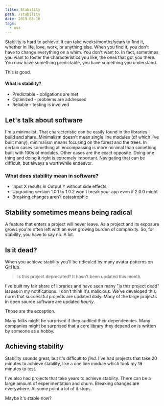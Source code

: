 ```yaml
---
title: Stability
path: /stability
date: 2019-03-10
tags:
  - oss
---
```


Stability is hard to achieve. It can take weeks/months/years to find it, whether in life, love, work, or anything else.
When you find it, you don't have to change everything on a whim.
You don't want to.
In fact, sometimes you want to foster the characteristics you like, the ones that got you there.
You now have something predictable, you have something you understand.

This is good.

#### What is stability?

- Predictable - obligations are met
- Optimized - problems are addressed
- Reliable - testing is involved

## Let's talk about software

I'm a minimalist.
That characteristic can be easily found in the libraries I build and share.
Minimalism doesn't mean single line modules (of which I've built many), minimalism means focusing on the forest and the trees.
In certain cases something all encompassing is more minimal than something built with 100s of modules.
Other cases are the exact opposite.
Doing one thing and doing it right is extremely important.
Navigating that can be difficult, but always a worthwhile endeavor.

### What does stability mean in software?

- Input X results in Output Y without side effects
- Upgrading version 1.0.1 to 1.0.2 won't break your app even if 2.0.0 might
- Breaking changes aren't catastrophic

## Stability sometimes means being radical

A feature that enters a project will never leave.
As a project and its exposure grows you're often left with an ever growing burden of complexity.
So, for stability, you have to say no.
A lot.

## Is it dead?

When you achieve stability you'll be ridiculed by many avatar patterns on GitHub.

> Is this project deprecated? It hasn't been updated this month.

I've built my fair share of libraries and have seen many "Is this project dead" issues in my notifications.
I don't think it's malicious.
We've developed this norm that successful projects are updated daily.
Many of the large projects in open source software are updated _hourly_.

Those are the exception.

Many folks might be surprised if they audited their dependencies.
Many companies might be surprised that a core library they depend on is written by someone as a hobby.

## Achieving stability

Stability sounds great, but it's difficult to _find_.
I've had projects that take 20 minutes to achieve stability, like a one line module which took my 19 minutes to test.

I've also had projects that take years to achieve stability.
There can be a large amount of experimentation and churn.
Breaking changes are everywhere.
At some point a lot of it stops.

Maybe it's stable now?
